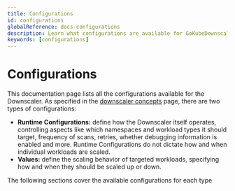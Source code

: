 ```yaml
---
title: Configurations
id: configurations
globalReference: docs-configurations
description: Learn what configurations are available for GoKubeDownscaler
keywords: [configurations]
---
```



# Configurations

This documentation page lists all the configurations available for the Downscaler.
As specified in the
[downscaler concepts](ref:docs-scopes) page, there are two types of configurations:

- **Runtime Configurations:** define how the Downscaler itself operates, controlling aspects like which namespaces and
  workload types it should target, frequency of scans, retries, whether debugging information is enabled and more.
  Runtime
  Configurations do not dictate how and when individual workloads are scaled.
- **Values:** define the scaling behavior of targeted workloads, specifying how and when they should be scaled up or
  down.

The following sections cover the available configurations for each type

<DocCardList />
